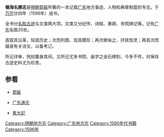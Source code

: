'''嶺海名勝志'''是[[明朝|明朝]][[郭裴|郭裴]]所著的一本记载[[广东|广东]]地方事迹、人物和典章制度的专志。于[[万历|万历]]廿四年（1596年）成书。

全书分[[名胜古迹|名胜古迹]]与文类两大项。文类又分纪传、诗赋、奏疏、寺院碑记等。记有[[广东|广东]]名胜20处。

首叙其沿革，知其历史；次而列图、现其模形；再次歌咏之，抒其性灵；再其次而辑录有关诗文，以备考订。

所记详审，恍如置身其间。又所记尤多书院、庙字之金石碑刻，今多不传，对保存古迹史料尤为珍贵。

==参看==

*[[郭裴|郭裴]]

*[[广东通志|广东通志]]

*[[粵大記|粵大記]]

[[Category:明朝地方志|Category:明朝地方志]]
[[Category:广东地方志|Category:广东地方志]]
[[Category:1590年代书籍|Category:1590年代书籍]]
[[Category:1596年|Category:1596年]]